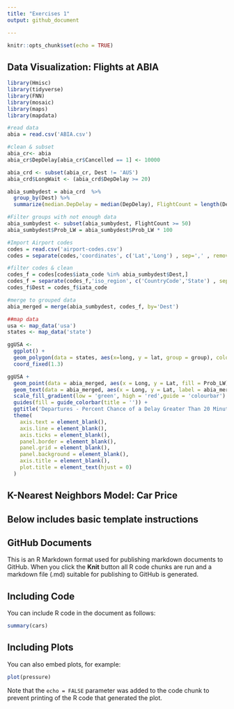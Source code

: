 ```yaml
---
title: "Exercises 1"
output: github_document

---
```


```r
knitr::opts_chunk$set(echo = TRUE)
```

## Data Visualization: Flights at ABIA

```r

library(Hmisc)
library(tidyverse)
library(FNN)
library(mosaic)
library(maps)
library(mapdata)

#read data
abia = read.csv('ABIA.csv')

#clean & subset
abia_cr<- abia
abia_cr$DepDelay[abia_cr$Cancelled == 1] <- 10000

abia_crd <- subset(abia_cr, Dest != 'AUS')
abia_crd$LongWait <- (abia_crd$DepDelay >= 20)

abia_sumbydest = abia_crd  %>%
  group_by(Dest) %>%
  summarize(median.DepDelay = median(DepDelay), FlightCount = length(Dest), Prob_LW = mean(LongWait))

#Filter groups with not enough data
abia_sumbydest <- subset(abia_sumbydest, FlightCount >= 50)
abia_sumbydest$Prob_LW = abia_sumbydest$Prob_LW * 100

#Import Airport codes
codes = read.csv('airport-codes.csv')
codes = separate(codes,'coordinates', c('Lat','Long') , sep=',' , remove=TRUE, convert=TRUE)

#filter codes & clean
codes_f = codes[codes$iata_code %in% abia_sumbydest$Dest,]
codes_f = separate(codes_f,'iso_region', c('CountryCode','State') , sep='-' , remove=TRUE, convert=TRUE)
codes_f$Dest = codes_f$iata_code

#merge to grouped data
abia_merged = merge(abia_sumbydest, codes_f, by='Dest')

##map data
usa <- map_data('usa')
states <- map_data('state')

```

```r

ggUSA <- 
  ggplot() + 
  geom_polygon(data = states, aes(x=long, y = lat, group = group), color = 'white', fill = 'light blue') + 
  coord_fixed(1.3) 

ggUSA + 
  geom_point(data = abia_merged, aes(x = Long, y = Lat, fill = Prob_LW), shape = 23, size = 3, stroke = 1.75, alpha = .75) +
  geom_text(data = abia_merged, aes(x = Long, y = Lat, label = abia_merged$Dest ), check_overlap = TRUE, nudge_x = -2, size = 4) + 
  scale_fill_gradient(low = 'green', high = 'red',guide = 'colourbar') +
  guides(fill = guide_colorbar(title = '')) +
  ggtitle('Departures - Percent Chance of a Delay Greater Than 20 Minutes by Destination') + 
  theme(
    axis.text = element_blank(),
    axis.line = element_blank(),
    axis.ticks = element_blank(),
    panel.border = element_blank(),
    panel.grid = element_blank(),
    panel.background = element_blank(),
    axis.title = element_blank(),
    plot.title = element_text(hjust = 0)
  ) 

```


## K-Nearest Neighbors Model: Car Price


## Below includes basic template instructions 

## GitHub Documents

This is an R Markdown format used for publishing markdown documents to GitHub. When you click the **Knit** button all R code chunks are run and a markdown file (.md) suitable for publishing to GitHub is generated.

## Including Code

You can include R code in the document as follows:

```r
summary(cars)
```

## Including Plots

You can also embed plots, for example:

```r
plot(pressure)
```

Note that the `echo = FALSE` parameter was added to the code chunk to prevent printing of the R code that generated the plot.
